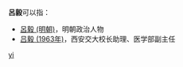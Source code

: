'''呂毅'''可以指：
* [[呂毅_(明朝)|呂毅 (明朝)]]，明朝政治人物
* [[吕毅_(1963年)|吕毅 (1963年)]]，西安交大校长助理、医学部副主任

{{disambig}}

[[Category:二字吕姓人名消歧义|yi]]